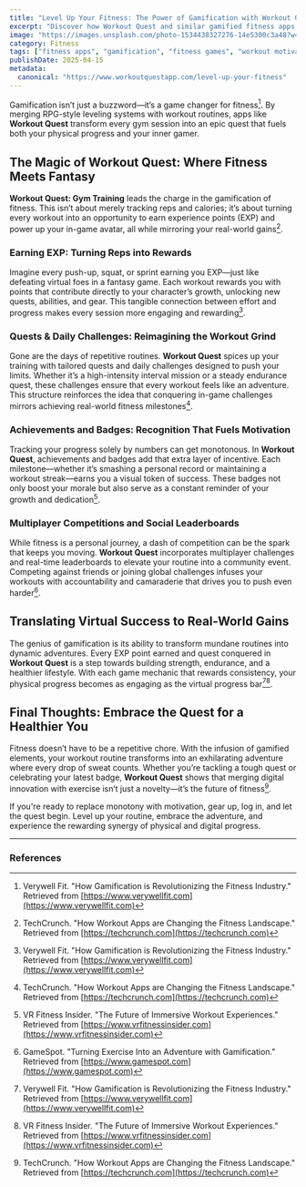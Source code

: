 ```yaml
---
title: "Level Up Your Fitness: The Power of Gamification with Workout Quest"
excerpt: "Discover how Workout Quest and similar gamified fitness apps are revolutionizing workouts with EXP, quests, challenges, and social competition."
image: "https://images.unsplash.com/photo-1534438327276-14e5300c3a48?w=500&auto=format&fit=crop&q=60&ixlib=rb-4.0.3&ixid=M3wxMjA3fDB8MHxzZWFyY2h8MzZ8fGZpdG5lc3N8ZW58MHx8MHx8fDI%3D"
category: Fitness
tags: ["fitness apps", "gamification", "fitness games", "workout motivation"]
publishDate: 2025-04-15
metadata:
  canonical: "https://www.workoutquestapp.com/level-up-your-fitness"
---
```


Gamification isn’t just a buzzword—it’s a game changer for fitness[^1]. By merging RPG-style leveling systems with workout routines, apps like **Workout Quest** transform every gym session into an epic quest that fuels both your physical progress and your inner gamer.

## The Magic of Workout Quest: Where Fitness Meets Fantasy

**Workout Quest: Gym Training** leads the charge in the gamification of fitness. This isn’t about merely tracking reps and calories; it’s about turning every workout into an opportunity to earn experience points (EXP) and power up your in-game avatar, all while mirroring your real-world gains[^2].

### Earning EXP: Turning Reps into Rewards

Imagine every push-up, squat, or sprint earning you EXP—just like defeating virtual foes in a fantasy game. Each workout rewards you with points that contribute directly to your character’s growth, unlocking new quests, abilities, and gear. This tangible connection between effort and progress makes every session more engaging and rewarding[^1].

### Quests & Daily Challenges: Reimagining the Workout Grind

Gone are the days of repetitive routines. **Workout Quest** spices up your training with tailored quests and daily challenges designed to push your limits. Whether it’s a high-intensity interval mission or a steady endurance quest, these challenges ensure that every workout feels like an adventure. This structure reinforces the idea that conquering in-game challenges mirrors achieving real-world fitness milestones[^2].

### Achievements and Badges: Recognition That Fuels Motivation

Tracking your progress solely by numbers can get monotonous. In **Workout Quest**, achievements and badges add that extra layer of incentive. Each milestone—whether it’s smashing a personal record or maintaining a workout streak—earns you a visual token of success. These badges not only boost your morale but also serve as a constant reminder of your growth and dedication[^3].

### Multiplayer Competitions and Social Leaderboards

While fitness is a personal journey, a dash of competition can be the spark that keeps you moving. **Workout Quest** incorporates multiplayer challenges and real-time leaderboards to elevate your routine into a community event. Competing against friends or joining global challenges infuses your workouts with accountability and camaraderie that drives you to push even harder[^4].

## Translating Virtual Success to Real-World Gains

The genius of gamification is its ability to transform mundane routines into dynamic adventures. Every EXP point earned and quest conquered in **Workout Quest** is a step towards building strength, endurance, and a healthier lifestyle. With each game mechanic that rewards consistency, your physical progress becomes as engaging as the virtual progress bar[^1][^3].

## Final Thoughts: Embrace the Quest for a Healthier You

Fitness doesn’t have to be a repetitive chore. With the infusion of gamified elements, your workout routine transforms into an exhilarating adventure where every drop of sweat counts. Whether you’re tackling a tough quest or celebrating your latest badge, **Workout Quest** shows that merging digital innovation with exercise isn’t just a novelty—it’s the future of fitness[^2].

If you're ready to replace monotony with motivation, gear up, log in, and let the quest begin. Level up your routine, embrace the adventure, and experience the rewarding synergy of physical and digital progress.

---

### References

[^1]: Verywell Fit. "How Gamification is Revolutionizing the Fitness Industry." Retrieved from [https://www.verywellfit.com](https://www.verywellfit.com)
[^2]: TechCrunch. "How Workout Apps are Changing the Fitness Landscape." Retrieved from [https://techcrunch.com](https://techcrunch.com)
[^3]: VR Fitness Insider. "The Future of Immersive Workout Experiences." Retrieved from [https://www.vrfitnessinsider.com](https://www.vrfitnessinsider.com)
[^4]: GameSpot. "Turning Exercise Into an Adventure with Gamification." Retrieved from [https://www.gamespot.com](https://www.gamespot.com)
